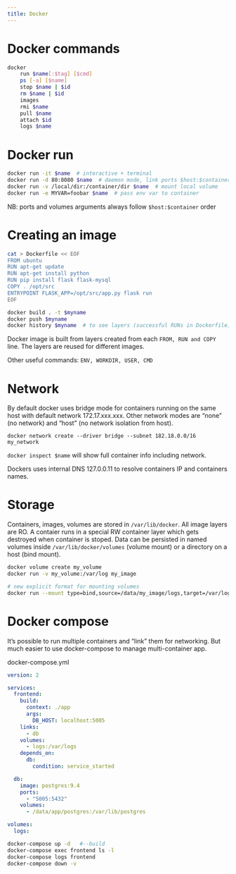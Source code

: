 ```yaml
---
title: Docker
---
```


# Docker commands

``` bash
docker
    run $name[:$tag] [$cmd]
    ps [-a] [$name]
    stop $name | $id
    rm $name | $id
    images
    rmi $name
    pull $name
    attach $id
    logs $name
```

# Docker run

``` bash
docker run -it $name  # interactive + terminal
docker run -d 80:8080 $name  # daemon mode, link ports $host:$container
docker run -v /local/dir:/container/dir $name  # mount local volume
docker run -e MYVAR=foobar $name  # pass env var to container
```

NB: ports and volumes arguments always follow `$host:$container` order


# Creating an image

``` bash
cat > Dockerfile << EOF
FROM ubuntu
RUN apt-get update
RUN apt-get install python
RUN pip install flask flask-mysql
COPY . /opt/src
ENTRYPOINT FLASK_APP=/opt/src/app.py flask run
EOF
```

``` bash
docker build . -t $myname
docker push $myname
docker history $myname  # to see layers (successful RUNs in Dockerfile)
```

Docker image is built from layers created from each `FROM, RUN and COPY` line.
The layers are reused for different images.

Other useful commands: `ENV, WORKDIR, USER, CMD`


# Network

By default docker uses bridge mode for containers running on the same host with default network 172.17.xxx.xxx.
Other network modes are "none" (no network) and "host" (no network isolation from host).

`docker network create --driver bridge --subnet 182.18.0.0/16 my_network`

`docker inspect $name` will show full container info including network.

Dockers uses internal DNS 127.0.0.11 to resolve containers IP and containers names.


# Storage

Containers, images, volumes are stored in `/var/lib/docker`.
All image layers are RO. A contaier runs in a special RW container layer which gets destroyed when container is stoped.
Data can be persisted in named volumes inside `/var/lib/docker/volumes` (volume mount) or a directory on a host (bind mount).

```bash
docker volume create my_volume
docker run -v my_volume:/var/log my_image

# new explicit format for mounting volumes
docker run --mount type=bind,source=/data/my_image/logs,target=/var/log my_image

```

# Docker compose

It's possible to run multiple containers and "link" them for networking. But much easier to use docker-compose to manage multi-container app.

docker-compose.yml

``` yaml
version: 2

services:
  frontend:
    build:
      context: ./app
      args:
        DB_HOST: localhost:5005
    links:
      - db
    volumes:
      - logs:/var/logs
    depends_on:
      db:
        condition: service_started

  db:
    image: postgres:9.4
    ports:
      - "5005:5432"
    volumes:
      - /data/app/postgres:/var/lib/postgres

volumes:
  logs:
```

``` bash
docker-compose up -d   #--build
docker-compose exec frontend ls -l
docker-compose logs frontend
docker-compose down -v
```
